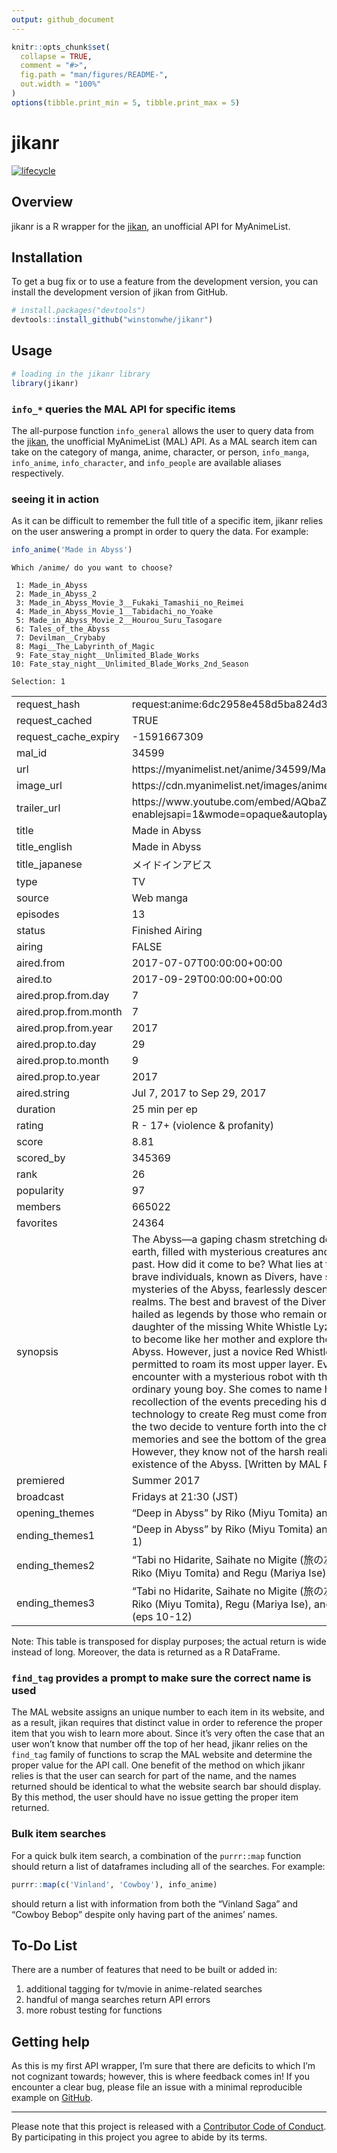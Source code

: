 ```yaml
---
output: github_document
---
```


<!-- README.md is generated from README.Rmd. Please edit that file -->

```r
knitr::opts_chunk$set(
  collapse = TRUE,
  comment = "#>",
  fig.path = "man/figures/README-",
  out.width = "100%"
)
options(tibble.print_min = 5, tibble.print_max = 5)
```

# jikanr

<!-- badges: start -->
[![lifecycle](https://img.shields.io/badge/lifecycle-experimental-orange.svg)](https://www.tidyverse.org/lifecycle/#experimental)
<!-- badges: end -->

## Overview

jikanr is a R wrapper for the [jikan](https://jikan.moe), an unofficial API for MyAnimeList.

## Installation

To get a bug fix or to use a feature from the development version, you can install 
the development version of jikan from GitHub.

```r
# install.packages("devtools")
devtools::install_github("winstonwhe/jikanr")
```

## Usage

```r
# loading in the jikanr library
library(jikanr)
```

### `info_*` queries the MAL API for specific items

The all-purpose function `info_general` allows the user to query data from the [jikan](https://jikan.moe), the unofficial MyAnimeList (MAL) API. As a MAL search item can take on the category of manga, anime, character, or person, `info_manga`, `info_anime`, `info_character`, and `info_people` are available aliases respectively.

### seeing it in action

As it can be difficult to remember the full title of a specific item, jikanr relies on the user answering a prompt in order to query the data. For example:

```r
info_anime('Made in Abyss')
```

```
Which /anime/ do you want to choose? 

 1: Made_in_Abyss
 2: Made_in_Abyss_2
 3: Made_in_Abyss_Movie_3__Fukaki_Tamashii_no_Reimei
 4: Made_in_Abyss_Movie_1__Tabidachi_no_Yoake
 5: Made_in_Abyss_Movie_2__Hourou_Suru_Tasogare
 6: Tales_of_the_Abyss
 7: Devilman__Crybaby
 8: Magi__The_Labyrinth_of_Magic
 9: Fate_stay_night__Unlimited_Blade_Works
10: Fate_stay_night__Unlimited_Blade_Works_2nd_Season

Selection: 1
```


|                      |                                                                                                                                                                                                                                                                                                                                                                                                                                                                                                                                                                                                                                                                                                                                                                                                                                                                                                                                                                                                                                                                                                                                                                                                                                                     |
|:---------------------|:----------------------------------------------------------------------------------------------------------------------------------------------------------------------------------------------------------------------------------------------------------------------------------------------------------------------------------------------------------------------------------------------------------------------------------------------------------------------------------------------------------------------------------------------------------------------------------------------------------------------------------------------------------------------------------------------------------------------------------------------------------------------------------------------------------------------------------------------------------------------------------------------------------------------------------------------------------------------------------------------------------------------------------------------------------------------------------------------------------------------------------------------------------------------------------------------------------------------------------------------------|
|request_hash          |request:anime:6dc2958e458d5ba824d30bc2c0dc652a26a9eace                                                                                                                                                                                                                                                                                                                                                                                                                                                                                                                                                                                                                                                                                                                                                                                                                                                                                                                                                                                                                                                                                                                                                                                               |
|request_cached        |TRUE                                                                                                                                                                                                                                                                                                                                                                                                                                                                                                                                                                                                                                                                                                                                                                                                                                                                                                                                                                                                                                                                                                                                                                                                                                                 |
|request_cache_expiry  |-1591667309                                                                                                                                                                                                                                                                                                                                                                                                                                                                                                                                                                                                                                                                                                                                                                                                                                                                                                                                                                                                                                                                                                                                                                                                                                          |
|mal_id                |34599                                                                                                                                                                                                                                                                                                                                                                                                                                                                                                                                                                                                                                                                                                                                                                                                                                                                                                                                                                                                                                                                                                                                                                                                                                                |
|url                   |https://myanimelist.net/anime/34599/Made_in_Abyss                                                                                                                                                                                                                                                                                                                                                                                                                                                                                                                                                                                                                                                                                                                                                                                                                                                                                                                                                                                                                                                                                                                                                                                                    |
|image_url             |https://cdn.myanimelist.net/images/anime/6/86733.jpg                                                                                                                                                                                                                                                                                                                                                                                                                                                                                                                                                                                                                                                                                                                                                                                                                                                                                                                                                                                                                                                                                                                                                                                                 |
|trailer_url           |https://www.youtube.com/embed/AQbaZeby2zA?enablejsapi=1&wmode=opaque&autoplay=1                                                                                                                                                                                                                                                                                                                                                                                                                                                                                                                                                                                                                                                                                                                                                                                                                                                                                                                                                                                                                                                                                                                                                                      |
|title                 |Made in Abyss                                                                                                                                                                                                                                                                                                                                                                                                                                                                                                                                                                                                                                                                                                                                                                                                                                                                                                                                                                                                                                                                                                                                                                                                                                        |
|title_english         |Made in Abyss                                                                                                                                                                                                                                                                                                                                                                                                                                                                                                                                                                                                                                                                                                                                                                                                                                                                                                                                                                                                                                                                                                                                                                                                                                        |
|title_japanese        |メイドインアビス                                                                                                                                                                                                                                                                                                                                                                                                                                                                                                                                                                                                                                                                                                                                                                                                                                                                                                                                                                                                                                                                                                                                                                                                                                     |
|type                  |TV                                                                                                                                                                                                                                                                                                                                                                                                                                                                                                                                                                                                                                                                                                                                                                                                                                                                                                                                                                                                                                                                                                                                                                                                                                                   |
|source                |Web manga                                                                                                                                                                                                                                                                                                                                                                                                                                                                                                                                                                                                                                                                                                                                                                                                                                                                                                                                                                                                                                                                                                                                                                                                                                            |
|episodes              |13                                                                                                                                                                                                                                                                                                                                                                                                                                                                                                                                                                                                                                                                                                                                                                                                                                                                                                                                                                                                                                                                                                                                                                                                                                                   |
|status                |Finished Airing                                                                                                                                                                                                                                                                                                                                                                                                                                                                                                                                                                                                                                                                                                                                                                                                                                                                                                                                                                                                                                                                                                                                                                                                                                      |
|airing                |FALSE                                                                                                                                                                                                                                                                                                                                                                                                                                                                                                                                                                                                                                                                                                                                                                                                                                                                                                                                                                                                                                                                                                                                                                                                                                                |
|aired.from            |2017-07-07T00:00:00+00:00                                                                                                                                                                                                                                                                                                                                                                                                                                                                                                                                                                                                                                                                                                                                                                                                                                                                                                                                                                                                                                                                                                                                                                                                                            |
|aired.to              |2017-09-29T00:00:00+00:00                                                                                                                                                                                                                                                                                                                                                                                                                                                                                                                                                                                                                                                                                                                                                                                                                                                                                                                                                                                                                                                                                                                                                                                                                            |
|aired.prop.from.day   |7                                                                                                                                                                                                                                                                                                                                                                                                                                                                                                                                                                                                                                                                                                                                                                                                                                                                                                                                                                                                                                                                                                                                                                                                                                                    |
|aired.prop.from.month |7                                                                                                                                                                                                                                                                                                                                                                                                                                                                                                                                                                                                                                                                                                                                                                                                                                                                                                                                                                                                                                                                                                                                                                                                                                                    |
|aired.prop.from.year  |2017                                                                                                                                                                                                                                                                                                                                                                                                                                                                                                                                                                                                                                                                                                                                                                                                                                                                                                                                                                                                                                                                                                                                                                                                                                                 |
|aired.prop.to.day     |29                                                                                                                                                                                                                                                                                                                                                                                                                                                                                                                                                                                                                                                                                                                                                                                                                                                                                                                                                                                                                                                                                                                                                                                                                                                   |
|aired.prop.to.month   |9                                                                                                                                                                                                                                                                                                                                                                                                                                                                                                                                                                                                                                                                                                                                                                                                                                                                                                                                                                                                                                                                                                                                                                                                                                                    |
|aired.prop.to.year    |2017                                                                                                                                                                                                                                                                                                                                                                                                                                                                                                                                                                                                                                                                                                                                                                                                                                                                                                                                                                                                                                                                                                                                                                                                                                                 |
|aired.string          |Jul 7, 2017 to Sep 29, 2017                                                                                                                                                                                                                                                                                                                                                                                                                                                                                                                                                                                                                                                                                                                                                                                                                                                                                                                                                                                                                                                                                                                                                                                                                          |
|duration              |25 min per ep                                                                                                                                                                                                                                                                                                                                                                                                                                                                                                                                                                                                                                                                                                                                                                                                                                                                                                                                                                                                                                                                                                                                                                                                                                        |
|rating                |R - 17+ (violence & profanity)                                                                                                                                                                                                                                                                                                                                                                                                                                                                                                                                                                                                                                                                                                                                                                                                                                                                                                                                                                                                                                                                                                                                                                                                                       |
|score                 |8.81                                                                                                                                                                                                                                                                                                                                                                                                                                                                                                                                                                                                                                                                                                                                                                                                                                                                                                                                                                                                                                                                                                                                                                                                                                                 |
|scored_by             |345369                                                                                                                                                                                                                                                                                                                                                                                                                                                                                                                                                                                                                                                                                                                                                                                                                                                                                                                                                                                                                                                                                                                                                                                                                                               |
|rank                  |26                                                                                                                                                                                                                                                                                                                                                                                                                                                                                                                                                                                                                                                                                                                                                                                                                                                                                                                                                                                                                                                                                                                                                                                                                                                   |
|popularity            |97                                                                                                                                                                                                                                                                                                                                                                                                                                                                                                                                                                                                                                                                                                                                                                                                                                                                                                                                                                                                                                                                                                                                                                                                                                                   |
|members               |665022                                                                                                                                                                                                                                                                                                                                                                                                                                                                                                                                                                                                                                                                                                                                                                                                                                                                                                                                                                                                                                                                                                                                                                                                                                               |
|favorites             |24364                                                                                                                                                                                                                                                                                                                                                                                                                                                                                                                                                                                                                                                                                                                                                                                                                                                                                                                                                                                                                                                                                                                                                                                                                                                |
|synopsis              |The Abyss—a gaping chasm stretching down into the depths of the earth, filled with mysterious creatures and relics from a time long past. How did it come to be? What lies at the bottom? Countless brave individuals, known as Divers, have sought to solve these mysteries of the Abyss, fearlessly descending into its darkest realms. The best and bravest of the Divers, the White Whistles, are hailed as legends by those who remain on the surface. Riko, daughter of the missing White Whistle Lyza the Annihilator, aspires to become like her mother and explore the furthest reaches of the Abyss. However, just a novice Red Whistle herself, she is only permitted to roam its most upper layer. Even so, Riko has a chance encounter with a mysterious robot with the appearance of an ordinary young boy. She comes to name him Reg, and he has no recollection of the events preceding his discovery. Certain that the technology to create Reg must come from deep within the Abyss, the two decide to venture forth into the chasm to recover his memories and see the bottom of the great pit with their own eyes. However, they know not of the harsh reality that is the true existence of the Abyss. [Written by MAL Rewrite] |
|premiered             |Summer 2017                                                                                                                                                                                                                                                                                                                                                                                                                                                                                                                                                                                                                                                                                                                                                                                                                                                                                                                                                                                                                                                                                                                                                                                                                                          |
|broadcast             |Fridays at 21:30 (JST)                                                                                                                                                                                                                                                                                                                                                                                                                                                                                                                                                                                                                                                                                                                                                                                                                                                                                                                                                                                                                                                                                                                                                                                                                               |
|opening_themes        |"Deep in Abyss" by Riko (Miyu Tomita) and Regu (Mariya Ise)                                                                                                                                                                                                                                                                                                                                                                                                                                                                                                                                                                                                                                                                                                                                                                                                                                                                                                                                                                                                                                                                                                                                                                                          |
|ending_themes1        |"Deep in Abyss" by Riko (Miyu Tomita) and Regu (Mariya Ise) (ep 1)                                                                                                                                                                                                                                                                                                                                                                                                                                                                                                                                                                                                                                                                                                                                                                                                                                                                                                                                                                                                                                                                                                                                                                                   |
|ending_themes2        |"Tabi no Hidarite, Saihate no Migite (旅の左手、最果ての右手)" by Riko (Miyu Tomita) and Regu (Mariya Ise) (eps 2-9)                                                                                                                                                                                                                                                                                                                                                                                                                                                                                                                                                                                                                                                                                                                                                                                                                                                                                                                                                                                                                                                                                                                                 |
|ending_themes3        |"Tabi no Hidarite, Saihate no Migite (旅の左手、最果ての右手)" by Riko (Miyu Tomita), Regu (Mariya Ise), and Nanachi (Shiori Izawa) (eps 10-12)                                                                                                                                                                                                                                                                                                                                                                                                                                                                                                                                                                                                                                                                                                                                                                                                                                                                                                                                                                                                                                                                                                      |


Note: This table is transposed for display purposes; the actual return is wide instead of long. Moreover, the data is returned as a R DataFrame.

### `find_tag` provides a prompt to make sure the correct name is used

The MAL website assigns an unique number to each item in its website, and as a result, jikan requires that distinct value in order to reference the proper item that you wish to learn more about. Since it's very often the case that an user won't know that number off the top of her head, jikanr relies on the `find_tag` family of functions to scrap the MAL website and determine the proper value for the API call. One benefit of the method on which jikanr relies is that the user can search for part of the name, and the names returned should be identical to what the website search bar should display. By this method, the user should have no issue getting the proper item returned.

### Bulk item searches

For a quick bulk item search, a combination of the `purrr::map` function should return a list of dataframes including all of the searches. For example:

```r
purrr::map(c('Vinland', 'Cowboy'), info_anime)
```

should return a list with information from both the "Vinland Saga" and "Cowboy Bebop" despite only having part of the animes' names.


## To-Do List

There are a number of features that need to be built or added in:

1) additional tagging for tv/movie in anime-related searches
2) handful of manga searches return API errors
3) more robust testing for functions

## Getting help

As this is my first API wrapper, I'm sure that there are deficits to which I'm not cognizant towards; however, this is where feedback comes in! If you encounter a clear bug, please file an issue with a minimal reproducible example on [GitHub](https://github.com/winstonwhe/jikanr/issues).

---
 Please note that this project is released with a [Contributor Code of Conduct](CODE_OF_CONDUCT.md).
  By participating in this project you agree to abide by its terms.
